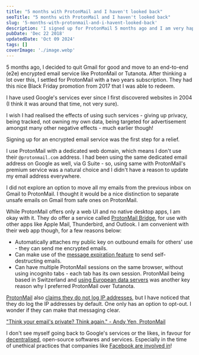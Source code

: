 ```yaml
---
title: "5 months with ProtonMail and I haven't looked back"
seoTitle: "5 months with ProtonMail and I haven't looked back"
slug: '5-months-with-protonmail-and-i-havent-looked-back'
description: 'I signed up for ProtonMail 5 months ago and I am very happy with the move. Encrypted, decentralised, open-source choices over the corporate alternatives resonate with me.'
pubDate: 'Dec 22 2018'
updatedDate: 'Oct 09 2024'
tags: []
coverImage: './image.webp'
---
```


5 months ago, I decided to quit Gmail for good and move to an end-to-end (e2e) encrypted email service like ProtonMail or Tutanota. After thinking a lot over this, I settled for ProtonMail with a two years subscription. They had this nice Black Friday promotion from 2017 that I was able to redeem.

I have used Google's services ever since I first discovered websites in 2004 (I think it was around that time, not very sure).

I wish I had realised the effects of using such services - giving up privacy, being tracked, not owning my own data, being targeted for advertisement amongst many other negative effects - much earlier though!

Signing up for an encrypted email service was the first step for a relief.

I use ProtonMail with a dedicated web domain, which means I don't use their `@protonmail.com` address. I had been using the same dedicated email address on Google as well, via G Suite - so, using same with ProtonMail's premium service was a natural choice and I didn't have a reason to update my email address everywhere.

I did not explore an option to move all my emails from the previous inbox on Gmail to ProtonMail. I thought it would be a nice distinction to separate unsafe emails on Gmail from safe ones on ProtonMail.

While ProtonMail offers only a web UI and no native desktop apps, I am okay with it. They do offer a service called [ProtonMail Bridge](https://protonmail.com/bridge/), for use with other apps like Apple Mail, Thunderbird, and Outlook. I am convenient with their web app though, for a few reasons below:

- Automatically attaches my public key on outbound emails for others' use - they can send me encrypted emails.
- Can make use of the [message expiration feature](https://protonmail.com/security-details) to send self-destructing emails.
- Can have multiple ProtonMail sessions on the same browser, without using incognito tabs - each tab has its own session.
  ProtonMail being based in Switzerland and [using European data servers](https://protonmail.com/blog/protonmail-vs-gmail-security/) was another key reason why I preferred ProtonMail over Tutanota.

[ProtonMail](https://protonmail.com/) also [claims they do not log IP addresses](https://protonmail.com/blog/protonmail-vs-gmail-security/), but I have noticed that they do log the IP addresses by default. One only has an option to opt-out. I wonder if they can make that messaging clear.

["Think your email's private? Think again." - Andy Yen, ProtonMail](https://www.ted.com/talks/andy_yen_think_your_email_s_private_think_again)

I don't see myself going back to Google's services or the likes, in favour for [decentralised](https://www.arun.blog/post/making-mastodon-my-new-home/), open-source softwares and services. Especially in the time of unethical practices that companies like [Facebook are involved in](https://pauljacobson.me/2018/12/19/facebook-messages-arent-so-private-after-all/)!
